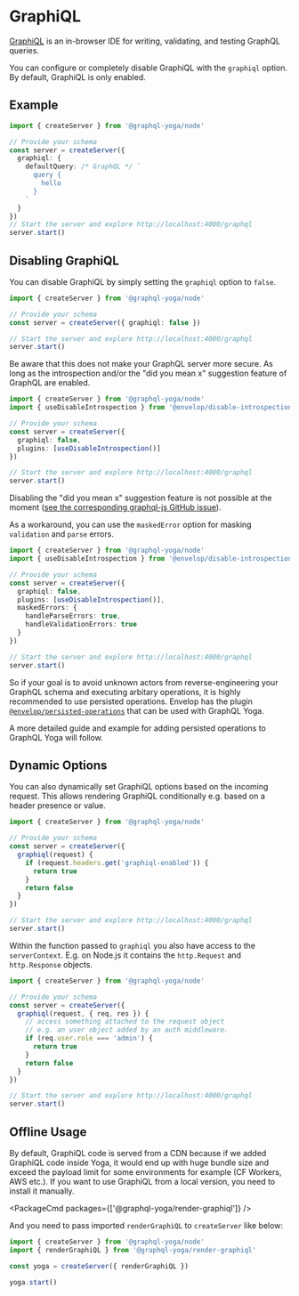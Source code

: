 
<LatestVersionNotice />

# GraphiQL

[GraphiQL](https://github.com/graphql/graphiql) is an in-browser IDE for writing, validating, and testing GraphQL queries.

You can configure or completely disable GraphiQL with the `graphiql` option.
By default, GraphiQL is only enabled.

## Example

```ts
import { createServer } from '@graphql-yoga/node'

// Provide your schema
const server = createServer({
  graphiql: {
    defaultQuery: /* GraphQL */ `
      query {
        hello
      }
    `
  }
})
// Start the server and explore http://localhost:4000/graphql
server.start()
```

## Disabling GraphiQL

You can disable GraphiQL by simply setting the `graphiql` option to `false`.

```ts
import { createServer } from '@graphql-yoga/node'

// Provide your schema
const server = createServer({ graphiql: false })

// Start the server and explore http://localhost:4000/graphql
server.start()
```

<Callout type="warning">
  Be aware that this does not make your GraphQL server more secure. As long as
  the introspection and/or the "did you mean x" suggestion feature of GraphQL
  are enabled.
</Callout>

```ts
import { createServer } from '@graphql-yoga/node'
import { useDisableIntrospection } from '@envelop/disable-introspection'

// Provide your schema
const server = createServer({
  graphiql: false,
  plugins: [useDisableIntrospection()]
})

// Start the server and explore http://localhost:4000/graphql
server.start()
```

Disabling the "did you mean x" suggestion feature is not possible at the moment ([see the corresponding graphql-js GitHub issue](https://github.com/graphql/graphql-js/issues/2247)).

As a workaround, you can use the `maskedError` option for masking `validation` and `parse` errors.

```ts
import { createServer } from '@graphql-yoga/node'
import { useDisableIntrospection } from '@envelop/disable-introspection'

// Provide your schema
const server = createServer({
  graphiql: false,
  plugins: [useDisableIntrospection()],
  maskedErrors: {
    handleParseErrors: true,
    handleValidationErrors: true
  }
})

// Start the server and explore http://localhost:4000/graphql
server.start()
```

So if your goal is to avoid unknown actors from reverse-engineering your GraphQL schema and executing arbitary operations, it is highly recommended to use persisted operations.
Envelop has the plugin [`@envelop/persisted-operations`](https://www.npmjs.com/package/@envelop/persisted-operations) that can be used with GraphQL Yoga.

A more detailed guide and example for adding persisted operations to GraphQL Yoga will follow.

## Dynamic Options

You can also dynamically set GraphiQL options based on the incoming request.
This allows rendering GraphiQL conditionally e.g. based on a header presence or value.

```ts
import { createServer } from '@graphql-yoga/node'

// Provide your schema
const server = createServer({
  graphiql(request) {
    if (request.headers.get('graphiql-enabled')) {
      return true
    }
    return false
  }
})

// Start the server and explore http://localhost:4000/graphql
server.start()
```

Within the function passed to `graphiql` you also have access to the `serverContext`.
E.g. on Node.js it contains the `http.Request` and `http.Response` objects.

```ts
import { createServer } from '@graphql-yoga/node'

// Provide your schema
const server = createServer({
  graphiql(request, { req, res }) {
    // access something attached to the request object
    // e.g. an user object added by an auth middleware.
    if (req.user.role === 'admin') {
      return true
    }
    return false
  }
})

// Start the server and explore http://localhost:4000/graphql
server.start()
```

## Offline Usage

By default, GraphiQL code is served from a CDN because if we added GraphiQL code inside Yoga, it would end up with huge bundle size and exceed the payload limit for some environments for example (CF Workers, AWS etc.).
If you want to use GraphiQL from a local version, you need to install it manually.

<PackageCmd packages={['@graphql-yoga/render-graphiql']} />

And you need to pass imported `renderGraphiQL` to `createServer` like below:

```ts
import { createServer } from '@graphql-yoga/node'
import { renderGraphiQL } from '@graphql-yoga/render-graphiql'

const yoga = createServer({ renderGraphiQL })

yoga.start()
```
